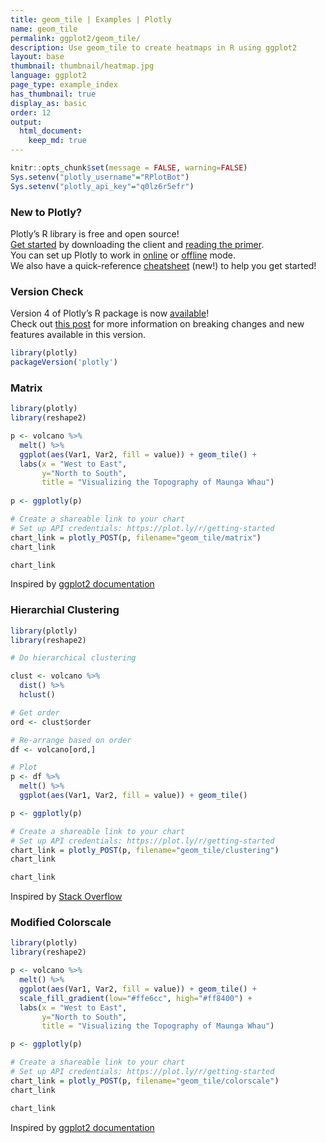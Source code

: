 ```yaml
---
title: geom_tile | Examples | Plotly
name: geom_tile
permalink: ggplot2/geom_tile/
description: Use geom_tile to create heatmaps in R using ggplot2
layout: base
thumbnail: thumbnail/heatmap.jpg
language: ggplot2
page_type: example_index
has_thumbnail: true
display_as: basic
order: 12
output:
  html_document:
    keep_md: true
---
```


```r
knitr::opts_chunk$set(message = FALSE, warning=FALSE)
Sys.setenv("plotly_username"="RPlotBot")
Sys.setenv("plotly_api_key"="q0lz6r5efr")
```

### New to Plotly?

Plotly's R library is free and open source!<br>
[Get started](https://plot.ly/r/getting-started/) by downloading the client and [reading the primer](https://plot.ly/r/getting-started/).<br>
You can set up Plotly to work in [online](https://plot.ly/r/getting-started/#hosting-graphs-in-your-online-plotly-account) or [offline](https://plot.ly/r/offline/) mode.<br>
We also have a quick-reference [cheatsheet](https://images.plot.ly/plotly-documentation/images/r_cheat_sheet.pdf) (new!) to help you get started!

### Version Check

Version 4 of Plotly's R package is now [available](https://plot.ly/r/getting-started/#installation)!<br>
Check out [this post](http://moderndata.plot.ly/upgrading-to-plotly-4-0-and-above/) for more information on breaking changes and new features available in this version.

```r
library(plotly)
packageVersion('plotly')
```

### Matrix

```r
library(plotly)
library(reshape2)

p <- volcano %>%
  melt() %>% 
  ggplot(aes(Var1, Var2, fill = value)) + geom_tile() +
  labs(x = "West to East",
       y="North to South",
       title = "Visualizing the Topography of Maunga Whau")
  
p <- ggplotly(p)

# Create a shareable link to your chart
# Set up API credentials: https://plot.ly/r/getting-started
chart_link = plotly_POST(p, filename="geom_tile/matrix")
chart_link
```

``` r
chart_link
```
Inspired by <a href="http://docs.ggplot2.org/current/">ggplot2 documentation</a>

### Hierarchial Clustering

```r
library(plotly)
library(reshape2)

# Do hierarchical clustering

clust <- volcano %>% 
  dist() %>% 
  hclust()

# Get order
ord <- clust$order

# Re-arrange based on order
df <- volcano[ord,]

# Plot
p <- df %>%
  melt() %>% 
  ggplot(aes(Var1, Var2, fill = value)) + geom_tile()

p <- ggplotly(p)

# Create a shareable link to your chart
# Set up API credentials: https://plot.ly/r/getting-started
chart_link = plotly_POST(p, filename="geom_tile/clustering")
chart_link
```

``` r
chart_link
```
Inspired by <a href="http://stackoverflow.com/questions/25528059/cluster-data-in-heat-map-in-r-ggplot">Stack Overflow</a>

### Modified Colorscale

```r
library(plotly)
library(reshape2)

p <- volcano %>%
  melt() %>% 
  ggplot(aes(Var1, Var2, fill = value)) + geom_tile() +
  scale_fill_gradient(low="#ffe6cc", high="#ff8400") +
  labs(x = "West to East",
       y="North to South",
       title = "Visualizing the Topography of Maunga Whau")

p <- ggplotly(p)

# Create a shareable link to your chart
# Set up API credentials: https://plot.ly/r/getting-started
chart_link = plotly_POST(p, filename="geom_tile/colorscale")
chart_link
```

``` r
chart_link
```
Inspired by <a href="http://docs.ggplot2.org/current/">ggplot2 documentation</a>
